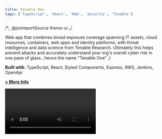 ```yaml
---
title: Tenable One
tags: ['TypeScript', 'React', 'Web', 'Security', 'Tenable']
---
```


/\*_ @jsxImportSource theme-ui _/

Web app that combines broad exposure coverage spanning IT assets, cloud resources, containers, web apps and identity platforms, with threat intelligence and data science from Tenable Research. Ultimately this helps prevent attacks and accurately understand your org's overall cyber risk in one pane of glass...hence the name "Tenable One" ;)

**Built with**: TypeScript, React, Styled Components, Express, AWS, Jenkins, OpenApi

**[> More Info](https://www.tenable.com/products/tenable-one)**


<Video url="one" />
